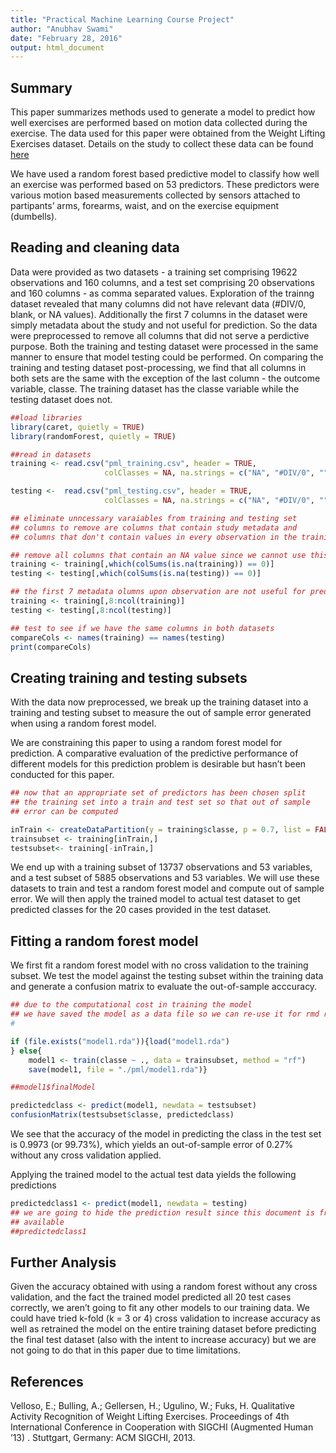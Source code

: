 ---
title: "Practical Machine Learning Course Project"
author: "Anubhav Swami"
date: "February 28, 2016"
output: html_document
---

## Summary

This paper summarizes methods used to generate a model to predict how well exercises are performed based on motion data collected during the exercise. The data used for this paper were obtained from the Weight Lifting Exercises dataset. Details on the study to collect these data can be found [here](http://groupware.les.inf.puc-rio.br/har#ixzz41WEgNlRG "Title")


We have used a random forest based predictive model to classify how well an exercise was performed based on 53 predictors. These predictors were various motion based measurements collected by sensors attached to partipants' arms, forearms, waist, and on the exercise equipment (dumbells). 

## Reading and cleaning data

Data were provided as two datasets - a training set comprising 19622 observations and 160 columns, and a test set comprising 20 observations and 160 columns - as comma separated values. Exploration of the trainng dataset revealed that many columns did not have relevant data (#DIV/0, blank, or NA values). Additionally the first 7 columns in the dataset were simply metadata about the study and not useful for prediction. So the data were preprocessed to remove all columns that did not serve a perdictive purpose. Both the training and testing dataset were processed in the same manner to ensure that model testing could be performed. On comparing the training and testing dataset post-processing, we find that all columns in both sets are the same with the exception of the last column - the outcome variable, classe. The training dataset has the classe variable while the testing dataset does not. 

```{r echo = TRUE}
##load libraries
library(caret, quietly = TRUE)
library(randomForest, quietly = TRUE)

##read in datasets
training <- read.csv("pml_training.csv", header = TRUE, 
                     colClasses = NA, na.strings = c("NA", "#DIV/0", ""))

testing <-  read.csv("pml_testing.csv", header = TRUE, 
                     colClasses = NA, na.strings = c("NA", "#DIV/0", ""))

## eliminate unncessary varaiables from training and testing set
## columns to remove are columns that contain study metadata and
## columns that don't contain values in every observation in the training data

## remove all columns that contain an NA value since we cannot use this for prediction
training <- training[,which(colSums(is.na(training)) == 0)]
testing <- testing[,which(colSums(is.na(testing)) == 0)]

## the first 7 metadata olumns upon observation are not useful for prediction 
training <- training[,8:ncol(training)]
testing <- testing[,8:ncol(testing)]

## test to see if we have the same columns in both datasets
compareCols <- names(training) == names(testing)
print(compareCols)
```


## Creating training and testing subsets

With the data now preprocessed, we break up the training dataset into a training and testing subset to measure the out of sample error generated when using a random forest model. 

We are constraining this paper to using a random forest model for prediction. A comparative evaluation of the predictive performance of different models for this prediction problem is desirable but hasn't been conducted for this paper. 

``` {r echo = TRUE}
## now that an appropriate set of predictors has been chosen split
## the training set into a train and test set so that out of sample 
## error can be computed

inTrain <- createDataPartition(y = training$classe, p = 0.7, list = FALSE)
trainsubset <- training[inTrain,]
testsubset<- training[-inTrain,]

```

We end up with a training subset of 13737 observations and 53 variables, and a test subset of 5885 observations and 53 variables. We will use these datasets to train and test a random forest model and compute out of sample error. We will then apply the trained model to actual test dataset to get predicted classes for the 20 cases provided in the test dataset. 

## Fitting a random forest model

We first fit a random forest model with no cross validation to the training subset. We test the model against the testing subset within the training data and generate a confusion matrix to evaluate the out-of-sample acccuracy. 

```{r echo  = TRUE, cache = TRUE}
## due to the computational cost in training the model 
## we have saved the model as a data file so we can re-use it for rmd renders
#

if (file.exists("model1.rda")){load("model1.rda")
} else{
    model1 <- train(classe ~ ., data = trainsubset, method = "rf")
    save(model1, file = "./pml/model1.rda")}

##model1$finalModel

predictedclass <- predict(model1, newdata = testsubset)
confusionMatrix(testsubset$classe, predictedclass)

```

We see that the accuracy of the model in predicting the class in the test set is 0.9973 (or 99.73%), which yields an out-of-sample error of 0.27% without any cross validation applied. 

Applying the trained model to the actual test data yields the following predictions

```{r echo = TRUE}
predictedclass1 <- predict(model1, newdata = testing)
## we are going to hide the prediction result since this document is freely 
## available 
##predictedclass1

```


## Further Analysis

Given the accuracy obtained with using a random forest without any cross validation, and the fact the trained model predicted all 20 test cases correctly, we aren't going to fit any other models to our training data. We could have tried k-fold (k = 3 or 4) cross validation to increase accuracy as well as retrained the model on the entire training dataset before predicting the final test dataset (also with the intent to increase accuracy) but we are not going to do that in this paper due to time limitations. 


## References

Velloso, E.; Bulling, A.; Gellersen, H.; Ugulino, W.; Fuks, H. Qualitative Activity Recognition of Weight Lifting Exercises. Proceedings of 4th International Conference in Cooperation with SIGCHI (Augmented Human '13) . Stuttgart, Germany: ACM SIGCHI, 2013. 


